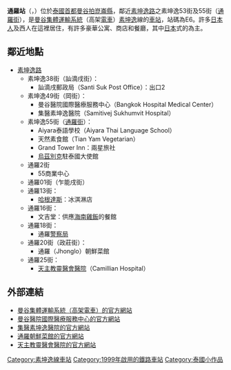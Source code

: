 {{Infobox station
| name = [[File:BTS_E6.svg|40px]]<br/>通羅
| native_name = ทองหล่อ
| type = {{rint|bangkok|Sukhumvit}}
| image = BTS Thong Lo Station.jpg
| image_caption = 通羅站
| address = {{THA}}[[曼谷|曼谷]][[孔提縣|孔提縣]]
| coordinates = {{coord|13|43|27.28|N|100|34|42.81|E|region:TH_type:railwaystation}}
| owned = {{link-en|曼谷大都會管理局|Bangkok Metropolitan Administration}}（BMA）
| operator = [[BTS集團控股|曼谷大眾交通系統公共有限公司]]（BTSC）
| line = [[素坤逸線|素坤逸線]]
| other = 
| code = E6
| opened = 1999年12月5日
| image_size = 
}}

'''通羅站'''（{{thai|t=สถานีทองหล่อ|phon=S̄t̄hānī thxngh̄l̀x|r=Sathani Thong Lo}}，{{IPA-th|sā.tʰǎː.nīː tʰɔ̄ːŋ lɔ̀ː|pron}}）位於[[泰國|泰國]][[首都|首都]][[曼谷|曼谷]][[拍崑崙縣|拍崑崙縣]]，鄰近[[素坤逸路|素坤逸路]]之素坤逸53街及55街（[[通羅街|通羅街]]），是[[曼谷集體運輸系統|曼谷集體運輸系統]]（高架[[電車|電車]]）[[素坤逸|素坤逸]]線的[[車站|車站]]，站碼為E6。許多[[日本人|日本人]]及西人在這裡居住，有許多豪華公寓、商店和餐廳，其中[[日本|日本]]式的為主。

== 鄰近地點 ==
* [[素坤逸路|素坤逸路]]
** 素坤逸38街（訕滴戌街）：
*** 訕滴戌郵政局（Santi Suk Post Office）：出口2
** 素坤逸49街（岡街）：
*** 曼谷醫院國際醫療服務中心（Bangkok Hospital Medical Center）
*** 集醫素坤逸醫院（Samitivej Sukhumvit Hospital）
** 素坤逸55街（[[通羅街|通羅街]]）：
*** Aiyara泰語學校（Aiyara Thai Language School）
*** 天然素食館（Tian Yam Vegetarian）
*** Grand Tower Inn：兩星旅社
*** [[烏茲別克|烏茲別克]]駐泰國大使館
** 通羅2街
*** 55商業中心
** 通羅01街（乍能戌街）
** 通羅13街：
*** [[哈根達斯|哈根達斯]]：冰淇淋店
** 通羅16街：
*** 文吉堂：供應[[海南雞飯|海南雞飯]]的餐館
** 通羅18街：
*** 通羅[[警察局|警察局]]
** 通羅20街（政莊街）：
*** 通羅（Jhonglo）朝鮮菜館 
** 通羅25街：
*** [[天主教靈醫會醫院|天主教靈醫會醫院]]（Camillian Hospital）

== 外部連結 ==
* [https://web.archive.org/web/20081217025639/http://www.bts.co.th/en/index.asp 曼谷集體運輸系統（高架電車）的官方網站]
* [https://web.archive.org/web/20081221023752/http://www.bangkokhospital.com/zh-trad/index.aspx 曼谷醫院國際醫療服務中心的官方網站]
* [http://www.samitivej.co.th/sukhumvit/aboutus_ct.aspx 集醫素坤逸醫院的官方網站]{{dead link|date=2018年4月 |bot=InternetArchiveBot |fix-attempted=yes }}
* [http://www.jhonglo.com/ 通羅朝鮮菜館的官方網站] {{Wayback|url=http://www.jhonglo.com/ |date=20081230022352 }}
* [https://web.archive.org/web/20081226001951/http://www.camillian.org/Home.html 天主教靈醫會醫院的官方網站]
{{素坤逸線}}
[[Category:素坤逸線車站|Category:素坤逸線車站]]
[[Category:1999年啟用的鐵路車站|Category:1999年啟用的鐵路車站]]
[[Category:泰國小作品|Category:泰國小作品]]